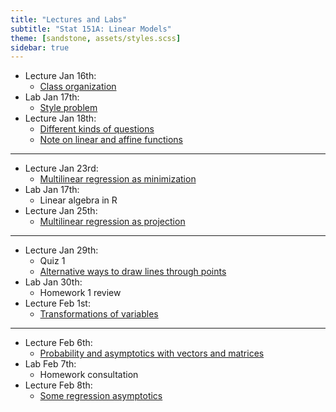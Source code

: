 ```yaml
---
title: "Lectures and Labs"
subtitle: "Stat 151A: Linear Models"
theme: [sandstone, assets/styles.scss]
sidebar: true
---
```



- Lecture Jan 16th:
    - [Class organization](Lecture1.qmd)

- Lab Jan 17th:
    - [Style problem](lab1_student_version.Rmd)

- Lecture Jan 18th:
    - [Different kinds of questions](Lecture2_examples.ipynb) 
    - [Note on linear and affine functions](Lecture2_linearity_note.qmd)


---

- Lecture Jan 23rd:
    - [Multilinear regression as minimization](Lecture3.qmd)

- Lab Jan 17th:
    - Linear algebra in R

- Lecture Jan 25th:
    - [Multilinear regression as projection](Lecture4.qmd)

---


- Lecture Jan 29th:
    - Quiz 1
    - [Alternative ways to draw lines through points](Lecture5.ipynb)
- Lab Jan 30th:
    - Homework 1 review
- Lecture Feb 1st:
    - [Transformations of variables](Lecture6.qmd)


---

- Lecture Feb 6th:
    - [Probability and asymptotics with vectors and matrices](Lecture7.qmd)
- Lab Feb 7th:
    - Homework consultation
- Lecture Feb 8th:
    - [Some regression asymptotics](Lecture8.qmd)
